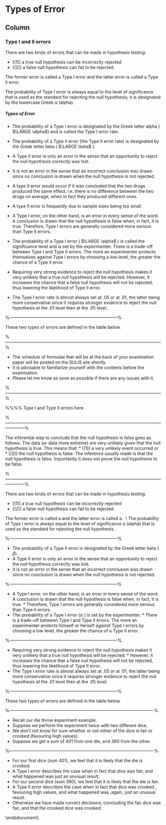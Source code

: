 Types of Error {data-navmenu="Hypothesis Testing"}
=====================================

Column {.tabset}
-------------------------------------------------

### Type I and II errors
There are two kinds of errors that can be made in hypothesis testing:

* [(1)] a true null hypothesis can be incorrectly rejected
* [(2)] a false null hypothesis can fail to be rejected.


The former error is called a Type I error and the latter error is called a Type II error. 
<p>

The probability of Type I error is always equal to the level of significance that is used as the standard for rejecting
the null hypothesis; it is designated by the lowercase Greek $\alpha$ (alpha).

<h5> Types of Error</h5>

*  The probability of a Type I error is designated by the Greek letter alpha ( $\LARGE \alpha$) and is called the Type I error rate.
*  The probability of a Type II error (the Type II error rate) is designated by the Greek letter beta ( $\LARGE \beta$ ).
*  A Type II error is only an error in the sense that an opportunity to reject the null hypothesis correctly was lost.
*  It is not an error in the sense that an incorrect conclusion was drawn since no conclusion is drawn when the null hypothesis is not rejected.

*  A type II error would occur if it was concluded that the two drugs produced the same effect, i.e. there is no difference between the two drugs on average, when in fact they produced different ones.
*  A type II error is frequently due to sample sizes being too small.

<p>
* A Type I error, on the other hand, is an error in every sense of the word. A conclusion is drawn that the null hypothesis is false when, in fact, it is true. Therefore, Type I errors are generally considered more serious than Type II errors.
<p> 
* The probability of a Type I error ( $\LARGE \alpha$ ) is called the significance level and is set by the experimenter. There is a trade-off between Type I and Type II errors. The more an experimenter protects themselves against Type I errors by choosing a low level, the greater the chance of a Type II error.
<p>
* Requiring very strong evidence to reject the null hypothesis makes it very unlikely that a true null hypothesis will be rejected. However, it increases the chance that a false null hypothesis will not be rejected, thus lowering the likelihood of Type II error.
<p>
* The Type I error rate is almost always set at .05 or at .01, the latter being more conservative since it requires stronger evidence to reject the null hypothesis at the .01 level then at the .05 level.








%---------------------------------------------------------------------------%

These two types of errors are defined in the table below.

\begin{center}
\begin{tabular}{|c|c|c|}
\hline
&True State: H0 True	& True State: H0 False\\\hline
Decision: Reject H0	& Type I error&	Correct\\
Decision: Do not Reject H0	& Correct 	&Type II error\\ \hline
\end{tabular}
\end{center}






%------------------------------------------------------------------------------------------------------------%

\frametitle{Formulae}

*  The schedule of formulae that will be at the back of your examination paper will be posted on the SULIS site shortly.
*  It is advisable to familiarize yourself with the contents before the examination.
*  Please let me know as soon as possible if there are any issues with it.


%------------------------------------------------------------------------------------------------------------%

%%%% Type I and Type II errors here

%--------------------------------------------------------------------------------------------------------------------------%

\frametitle{Hypothesis Testing}
\large
The inferential step to conclude that the null hypothesis is false goes as follows: The data (or data more extreme) are very unlikely given that the null hypothesis is true.
\bigskip
This means that:
*  [(1)] a very unlikely event occurred or
* [(2)] the null hypothesis is false. 
The inference usually made is that the null hypothesis is false. Importantly it does not prove the null hypothesis to be false.

%-------------------------------------------------------------------------------------------------------------------------%

\frametitle{Type I and II errors}
\large
There are two kinds of errors that can be made in hypothesis testing:

* [(1)] a true null hypothesis can be incorrectly rejected
* [(2)] a false null hypothesis can fail to be rejected.

The former error is called a \textbf{\emph{Type I error}} and the latter error is called a \textbf{\emph{Type II error}}. \\ \bigskip
The probability of Type I error is always equal to the level of significance $\alpha$ (alpha) that is used as the standard for rejecting the null hypothesis .

%---------------------------------------------------------------------------%

\frametitle{Type II Error}


*  The probability of a Type II error is designated by the Greek letter beta ( $\beta$).
*  A Type II error is only an error in the sense that an opportunity to reject the null hypothesis correctly was lost.
*  It is not an error in the sense that an incorrect conclusion was drawn since no conclusion is drawn when the null hypothesis is not rejected.


%---------------------------------------------------------------------------%

\frametitle{Types of Error}
\large

* 
A Type I error, on the other hand, is an error in every sense of the word. A conclusion is drawn that the null hypothesis is false when, in fact, it is true. *  Therefore, Type I errors are generally considered more serious than Type II errors.
* 
The probability of a Type I error ($\alpha$ ) is set by the experimenter. *  There is a trade-off between Type I and Type II errors. The more an experimenter protects himself or herself against Type I errors by choosing a low level, the greater the chance of a Type II error.


%---------------------------------------------------------------------------%

\frametitle{Types of Error}
\large

* 
Requiring very strong evidence to reject the null hypothesis makes it very unlikely that a true null hypothesis will be rejected. *  However, it increases the chance that a false null hypothesis will not be rejected, thus lowering the likelihood of Type II error.
* 
The Type I error rate is almost always set at .05 or at .01, the latter being more conservative since it requires stronger evidence to reject the null hypothesis at the .01 level then at the .05 level.


%---------------------------------------------------------------------------%

\frametitle{Type I and II errors}
\large
These two types of errors are defined in the table below.
\small
\begin{center}
\begin{tabular}{|c|c|c|}
\hline
&True State: H0 True & True State: H0 False\\\hline
Decision: Reject H0 & Type I error& Correct\\
Decision: Do not Reject H0 & Correct &Type II error\\ \hline
\end{tabular}
\end{center}




%----------------------------------------------------------------------------------------------------%

\frametitle{Type I and Type II errors - Die Example}

*  Recall our die throw experiment example.
*  Suppose we perform the experiment twice with two different dice.
*  We don't not know for sure whether or not either of the dice is fair or crooked (favouring high values).
*  Suppose we get a sum of 401 from one die, and 360 from the other.



%----------------------------------------------------------------------------------------------------%

\frametitle{Type I and Type II errors - Die Example}

*  For our first dice (sum 401), we feel that it is likely that the die is crooked.
*  A Type I error describes the case when in fact that dice was fair, and what happened was just an unusual result.
*  For our second dice (sum 360), we feel that it is likely that the die is fair.
*  A Type II error describes the case when in fact that dice was crooked , favouring high values, and what happened was ,again, just an unusual result.
*  Otherwise we have made correct decisions; concluding the fair dice was fair, and that the crooked dice was crooked.







\end{document}
